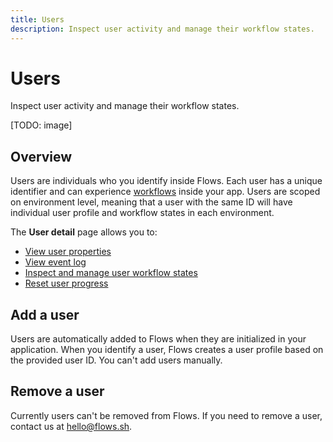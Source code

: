 ```yaml
---
title: Users
description: Inspect user activity and manage their workflow states.
---
```


# Users

Inspect user activity and manage their workflow states.

[TODO: image]

## Overview

Users are individuals who you identify inside Flows. Each user has a unique identifier and can experience [workflows](/workflows) inside your app. Users are scoped on environment level, meaning that a user with the same ID will have individual user profile and workflow states in each environment.

The **User detail** page allows you to:

- [View user properties](/users/properties)
- [View event log](/users/log)
- [Inspect and manage user workflow states](/users/workflow-states)
- [Reset user progress](/users/workflow-states#reset-user-progress)

## Add a user

Users are automatically added to Flows when they are initialized in your application. When you identify a user, Flows creates a user profile based on the provided user ID. You can't add users manually.

## Remove a user

Currently users can't be removed from Flows. If you need to remove a user, contact us at [hello@flows.sh](mailto:hello@flows.sh).